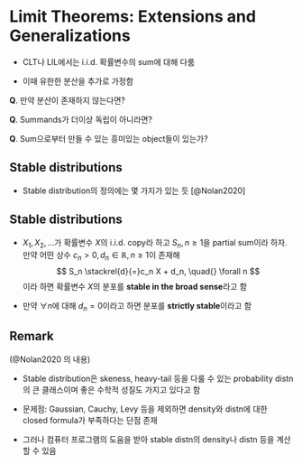 # Limit Theorems: Extensions and Generalizations {.limext}

<!--
Gut책 9장
-->

- CLT나 LIL에서는 i.i.d. 확률변수의 sum에 대해 다룸

- 이때 유한한 분산을 추가로 가정함

**Q**. 만약 분산이 존재하지 않는다면?

**Q**. Summands가 더이상 독립이 아니라면?

**Q**. Sum으로부터 만들 수 있는 흥미있는 object들이 있는가?

## Stable distributions

- Stable distribution의 정의에는 몇 가지가 있는 듯 [@Nolan2020]

::: {#def-stabledistn}
## Stable distributions

<!--
Gut책 9.1.1
-->

- $X_1, X_2, \ldots$가 확률변수 $X$의 i.i.d. copy라 하고 $S_n, n\geq 1$을 partial sum이라 하자. 만약 어떤 상수 $c_n > 0, d_n \in \mathbb{R}, n\geq 1$이 존재해
$$
S_n \stackrel{d}{=}c_n X + d_n, \quad{} \forall n
$$
이라 하면 확률변수 $X$의 분포를 **stable in the broad sense**라고 함

- 만약 $\forall n$에 대해 $d_n = 0$이라고 하면 분포를 **strictly stable**이라고 함

:::

::: callout-note
## Remark

(@Nolan2020 의 내용)

- Stable distribution은 skeness, heavy-tail 등을 다룰 수 있는 probability distn의 큰 클래스이며 좋은 수학적 성질도 가지고 있다고 함

- 문제점: Gaussian, Cauchy, Levy 등을 제외하면 density와 distn에 대한 closed formula가 부족하다는 단점 존재

- 그러나 컴퓨터 프로그램의 도움을 받아 stable distn의 density나 distn 등을 계산할 수 있음
:::
